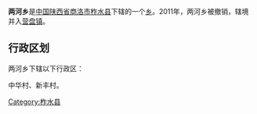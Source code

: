 {{中国乡级行政区
|行政区全称 = 两河乡
|景观照片文件名 = 
|景观照片描述 = 
|汉语拼音 =
|其他语言 = 
|其他语言名称 = 
|位置图文件名 = 
|位置图描述 = 
|自定义图片=
|上级行政区 = [[陕西省|陕西省]][[商洛市|商洛市]][[柞水县|柞水县]]
|行政区类别 = [[乡级行政区|乡]]
|行政区划代码 = 
|行政区划 = 
|村委会 = 
|居委会 = 
|建置时间 = 
|领导职位 = 
|领导名称 = 
|政府驻地 = 
|毗邻 = 
|地理坐标 = 
|总面积 = 
|总人口 = 
|户籍人口 = 
|户籍人口年份 = 
|常住人口 = 
|常住人口年份 = 
|人口密度 = 
|GDP = 
|邮政编码 = 
|电话区号 = 
|官方网站 = 
|网站名称 = 
}}
'''两河乡'''是[[中华人民共和国|中国]][[陕西省|陕西省]][[商洛市|商洛市]][[柞水县|柞水县]]下辖的一个[[乡级行政区|乡]]。2011年，两河乡被撤销，辖境并入[[营盘镇_(柞水县)|营盘镇]]。

== 行政区划 ==
两河乡下辖以下行政区：

中华村、新丰村。

{{行政区划小作品}}

{{柞水县行政区划}}

[[Category:柞水县|Category:柞水县]]